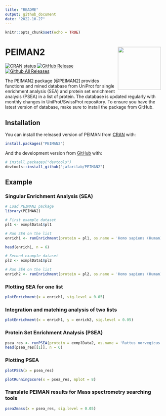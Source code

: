 ```yaml
---
title: "README"
output: github_document
date: "2022-10-27"
---
```


```r
knitr::opts_chunk$set(echo = TRUE)
```

# PEIMAN2 <a href='https://github.com/pnickchi/PEIMAN2/'><img src="vignettes/logo.png" align="right" height="139"/></a>

<!-- badges: start -->

[![CRAN status](https://www.r-pkg.org/badges/version/PEIMAN2)](https://cran.r-project.org/package=PEIMAN2) [![GitHub Release](https://img.shields.io/github/release/jafarilab/PEIMAN2?style=flat)](https://github.com/jafarilab/PEIMAN2/releases) [![Github All Releases](https://img.shields.io/github/downloads/jafarilab/PEIMAN2/total.svg?style=flat)](https://github.com/jafarilab/PEIMAN2)

<!-- badges: end -->


The PEIMAN2 package \[@PEIMAN2\] provides functions and mined database from UniProt for single enrichment analysis (SEA) and protein set enrichment analysis (PSEA) in a list of protein. The database is updated regularly with monthly changes in UniProt/SwissProt repository. To ensure you have the latest version of database, make sure to install the package from GitHub. 


## Installation

You can install the released version of PEIMAN from [CRAN](https://CRAN.R-project.org) with:

```r
install.packages("PEIMAN2")
```


And the development version from [GitHub](https://github.com/) with:

```r
# install.packages("devtools")
devtools::install_github("jafarilab/PEIMAN2")
```


## Example

### Singular Enrichment Analysis (SEA)

```r
# Load PEIMAN2 package
library(PEIMAN2)

# First example dataset
pl1 <- exmplData1$pl1

# Run SEA on the list
enrich1 <- runEnrichment(protein = pl1, os.name = 'Homo sapiens (Human)')

head(enrich1, n = 6)
```


```r
# Second example dataset
pl2 <- exmplData1$pl2

# Run SEA on the list
enrich2 <- runEnrichment(protein = pl2, os.name = 'Homo sapiens (Human)')
```


### Plotting SEA for one list

```r
plotEnrichment(x = enrich1, sig.level = 0.05)
```


### Integration and matching analysis of two lists

```r
plotEnrichment(x = enrich1, y = enrich2, sig.level = 0.05)
```


### Protein Set Enrichment Analysis (PSEA)

```r
psea_res <- runPSEA(protein = exmplData2, os.name = 'Rattus norvegicus (Rat)', nperm = 100)
head(psea_res[[1]], n = 6)
```

### Plotting PSEA

```r
plotPSEA(x = psea_res)
```


```r
plotRunningScore(x = psea_res, nplot = 8) 
```


### Translate PEIMAN results for Mass spectrometry searching tools

```r
psea2mass(x = psea_res, sig.level = 0.05)
```



